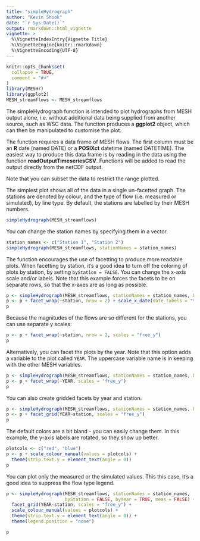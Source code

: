 ```yaml
---
title: "simpleHydrograph"
author: "Kevin Shook"
date: "`r Sys.Date()`"
output: rmarkdown::html_vignette
vignette: >
  %\VignetteIndexEntry{Vignette Title}
  %\VignetteEngine{knitr::rmarkdown}
  %\VignetteEncoding{UTF-8}
---
```


```r
knitr::opts_chunk$set(
  collapse = TRUE,
  comment = "#>"
)
library(MESHr)
library(ggplot2)
MESH_streamflows <- MESH_streamflows
```

The simpleHydrograph function is intended to plot hydrographs from MESH output alone,
i.e. without additional data being supplied from another source, such as WSC data.
The function produces a **ggplot2** object, which can then be manipulated to customise
the plot. 

The function requires a data frame of MESH flows. The first column must be an
**R** date (named DATE) or a **POSIXct** datetime (named DATETIME). The easiest
way to produce this data frame is by reading in the data using the function
**readOutputTimeseriesCSV**. Functions will be added to read the output directly
from the netCDF output.

Note that you can subset the data to restrict the range plotted.

The simplest plot shows all of the data in a single un-facetted graph. The stations
are denoted by colour, and the type of flow (i.e. measured or simulated), by 
line type. By default, the stations are labelled by their MESH numbers.
```r
simpleHydrograph(MESH_streamflows)
```

You can change the station names by specifying them in a vector.
```r
station_names <- c("Station 1", "Station 2")
simpleHydrograph(MESH_streamflows, stationNames = station_names)
```


The function encourages the use of facetting to produce more readable plots. When facetting by station,
it's a good idea to turn off the coloring of plots by station, by setting `byStation = FALSE`. You can
change the x-axis scale and/or labels. Note that this example forces the facets to be
on separate rows, so that the x-axes are as long as possible.

```r
p <- simpleHydrograph(MESH_streamflows, stationNames = station_names, byStation = FALSE)
p <- p + facet_wrap(~station, nrow = 2) + scale_x_date(date_labels = "%Y")
p
```

Because the magnitudes of the flows are so different for the stations, you can use 
separate y scales:
```r
p <- p + facet_wrap(~station, nrow = 2, scales = "free_y") 
p
```

Alternatively, you can facet the plots by the year. Note that this option adds a
variable to the plot called `YEAR`. The uppercase variable name is in keeping with the 
other MESH variables.

```r
p <- simpleHydrograph(MESH_streamflows, stationNames = station_names, byYear = TRUE)
p <- p + facet_wrap(~YEAR, scales = "free_y")
p
```

You can also create gridded facets by year and station.
```r
p <- simpleHydrograph(MESH_streamflows, stationNames = station_names, byStation = FALSE, byYear = TRUE)
p <- p + facet_grid(YEAR~station, scales = "free_y")
p
```

The default colors are a bit bland - you can easily change them. In this example,
the y-axis labels are rotated, so they show up better.
```r
plotcols <- c("red", "blue")
p <- p + scale_colour_manual(values = plotcols) +
  theme(strip.text.y = element_text(angle = 0))
p
```

You can plot only the measured or the simulated values. This this case, it's a good idea to suppress the flow type legend.
```r
p <- simpleHydrograph(MESH_streamflows, stationNames = station_names, 
                      byStation = FALSE, byYear = TRUE, meas = FALSE) +
  facet_grid(YEAR~station, scales = "free_y") +
  scale_colour_manual(values = plotcols) +
  theme(strip.text.y = element_text(angle = 0)) +
  theme(legend.position = "none")

p
```

